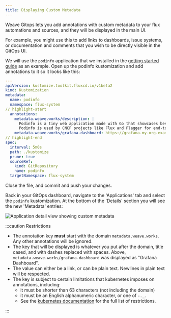 ```yaml
---
title: Displaying Custom Metadata
---
```


Weave Gitops lets you add annotations with custom metadata to your
flux automations and sources, and they will be displayed in the main UI.

For example, you might use this to add links to dashboards, issue
systems, or documentation and comments that you wish to be directly visible in
the GitOps UI.

We will use the `podinfo` application that we installed in the [getting
started guide](../open-source/getting-started/deploy-OSS.mdx) as an example. Open up the
podinfo kustomization and add annotations to it so it looks like this:

```yaml title="./clusters/my-cluster/podinfo-kustomization.yaml"
---
apiVersion: kustomize.toolkit.fluxcd.io/v1beta2
kind: Kustomization
metadata:
  name: podinfo
  namespace: flux-system
// highlight-start
  annotations:
    metadata.weave.works/description: |
      Podinfo is a tiny web application made with Go that showcases best practices of running microservices in Kubernetes.
      Podinfo is used by CNCF projects like Flux and Flagger for end-to-end testing and workshops.
    metadata.weave.works/grafana-dashboard: https://grafana.my-org.example.com/d/podinfo-dashboard
// highlight-end
spec:
  interval: 5m0s
  path: ./kustomize
  prune: true
  sourceRef:
    kind: GitRepository
    name: podinfo
  targetNamespace: flux-system
```

Close the file, and commit and push your changes.

Back in your GitOps dashboard, navigate to the 'Applications' tab and select the
`podinfo` kustomization. At the bottom of the 'Details' section you will see the
new 'Metadata' entries:

![Application detail view showing custom metadata](/img/metadata-display.png)

:::caution Restrictions

 * The annotation key **must** start with the domain
   `metadata.weave.works`. Any other annotations will be ignored.
 * The key that will be displayed is whatever you put after the
   domain, title cased, and with dashes replaced with spaces. Above,
   `metadata.weave.works/grafana-dashboard` was displayed as "Grafana Dashboard".
 * The value can either be a link, or can be plain text. Newlines in
   plain text will be respected.
 * The key is subject to certain limitations that kubernetes imposes on
   annotations, including:
	 - it must be shorter than 63 characters (not including
   the domain)
	 - it must be an English alphanumeric character, or one of `-._`.
	 - See the [kubernetes documentation](https://kubernetes.io/docs/concepts/overview/working-with-objects/annotations/#syntax-and-character-set)
   for the full list of restrictions.

:::
